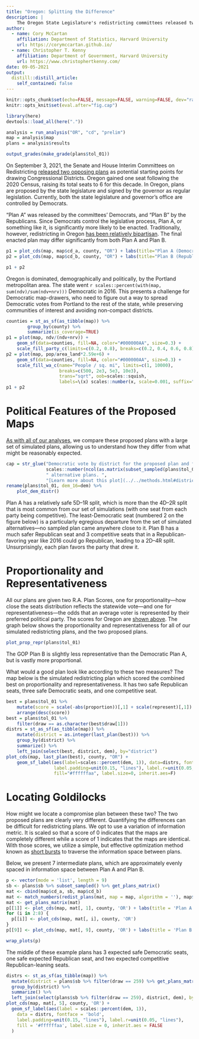 ```yaml
---
title: "Oregon: Splitting the Difference"
description: |
    The Oregon State Legislature's redistricting committees released two draft plans for consideration for the state's six congressionial districts.
author:
  - name: Cory McCartan
    affiliation: Department of Statistics, Harvard University
    url: https://corymccartan.github.io/
  - name: Christopher T. Kenny
    affiliation: Department of Government, Harvard University
    url: https://www.christophertkenny.com/
date: 09-05-2021
output:
  distill::distill_article:
    self_contained: false
---
```



```r
knitr::opts_chunk$set(echo=FALSE, message=FALSE, warning=FALSE, dev="ragg_png")
knitr::opts_knit$set(eval.after="fig.cap")

library(here)
devtools::load_all(here("."))

analysis = run_analysis("OR", "cd", "prelim")
map = analysis$map
plans = analysis$results
```

<aside>
```r
output_grades(make_grade(plans$tol_01))
```
</aside>

On September 3, 2021, the Senate and House Interim Committees on Redistricting [released two opposing plans](https://www.oregonlegislature.gov/redistricting) as potential starting points for drawing Congressional Districts.
Oregon gained one seat following the 2020 Census, raising its total seats to 6 for this decade.
In Oregon, plans are proposed by the state legislature and signed by the governor as regular legislation.
Currently, both the state legislature and governor's office are controlled by Democrats.

"Plan A" was released by the committees' Democrats, and "Plan B" by the Republicans.
Since Democrats control the legislative process, Plan A, or something like it, is significantly more likely to be enacted.
Traditionally, however, redistricting in Oregon [has been relatively bipartisan](https://www.opb.org/article/2021/09/03/oregon-politics-redistricting-map-democratcs-republicans-debate-congressional-districts/).
The final enacted plan may differ significantly from both Plan A and Plan B.

```r
p1 = plot_cds(map, map$cd_a, county, "OR") + labs(title="Plan A (Democratic)")
p2 = plot_cds(map, map$cd_b, county, "OR") + labs(title="Plan B (Republican)")
```

```r
p1 + p2
```

Oregon is dominated, demographically and politically, by the Portland metropolitan area.
The state went `r scales::percent(with(map, sum(ndv)/sum(ndv+nrv)))` Democratic in 2016.
This presents a challenge for Democratic map-drawers, who need to figure out a way to spread Democratic votes from Portland to the rest of the state, while preserving communities of interest and avoiding non-compact districts.

```r
counties = st_as_sf(as_tibble(map)) %>%
        group_by(county) %>%
        summarize(is_coverage=TRUE)
p1 = plot(map, ndv/(ndv+nrv)) +
    geom_sf(data=counties, fill=NA, color="#000000AA", size=0.3) +
    scale_fill_party_c(limits=c(0.2, 0.8), breaks=c(0.2, 0.4, 0.6, 0.8))
p2 = plot(map, pop/area_land*2.59e+6) +
    geom_sf(data=counties, fill=NA, color="#000000AA", size=0.3) +
    scale_fill_wa_c(name="People / sq. mi", limits=c(1, 10000),
                    breaks=c(500, 2e3, 5e3, 10e3),
                    trans="sqrt", oob=scales::squish,
                    labels=\(x) scales::number(x, scale=0.001, suffix="k"))
p1 + p2
```

# Political Features of the Proposed Maps

[As with all of our analyses](../../methods.html), we compare these proposed plans with a large set of simulated plans, allowing us to understand how they differ from what might be reasonably expected.

```r
cap = str_glue("Democratic vote by district for the proposed plan and for ",
               scales::number(ncol(as.matrix(subset_sampled(plans$tol_01))), big.mark=","),
               " alternative plans. ",
               "[Learn more about this plot](../../methods.html#district-vote-share-plots)")
rename(plans$tol_01, dem_16=dem) %>%
    plot_dem_distr()
```

Plan A has a relatively safe 5D--1R split, which is more than the 4D--2R split that is most common from our set of simulations (with one seat from each party being competitive).
The least-Democratic seat (numbered 2 on the figure below) is a particularly egregious departure from the set of simulated alternatives---no sampled plan came anywhere close to it.
Plan B has a much safer Republican seat and 3 competitive seats that in a Republican-favoring year like 2016 could go Republican, leading to a 2D--4R split.
Unsurprisingly, each plan favors the party that drew it.

# Proportionality and Representativeness

All our plans are given two R.A. Plan Scores, one for proportionality---how close the seats distribution reflects the statewide vote---and one for representativeness---the odds that an average voter is represented by their preferred political party.
The scores for Oregon are [shown above](#plans-scores).
The graph below shows the proportionality and representativeness for all of our simulated redistricting plans, and the two proposed plans.

```r
plot_prop_repr(plans$tol_01)
```

The GOP Plan B is slightly less representative than the Democratic Plan A, but
is vastly more proportional.

What would a good plan look like according to these two measures?
The map below is the simulated redistricting plan which scored the combined best on proportionality and representativeness.
It has two safe Republican seats, three safe Democratic seats, and one competitive seat.

```r
best = plans$tol_01 %>%
    mutate(score = scale(-abs(proportion))[,1] + scale(represent)[,1]) %>%
    arrange(desc(score))
best = plans$tol_01 %>%
    filter(draw == as.character(best$draw[1]))
distrs = st_as_sf(as_tibble(map)) %>%
    mutate(district = as.integer(last_plan(best))) %>%
    group_by(district) %>%
    summarize() %>%
    left_join(select(best, district, dem), by="district")
plot_cds(map, last_plan(best), county, "OR") +
    geom_sf_label(aes(label=scales::percent(dem, 1)), data=distrs, fontface="bold",
                  label.padding=unit(0.15, "lines"), label.r=unit(0.05, "lines"),
                  fill="#ffffffaa", label.size=0, inherit.aes=F)
```

# Locating Goldilocks

How might we locate a compromise plan between these two? The two proposed plans are clearly very different. Quantifying the differences can be difficult for redistricting plans. We opt to use a variation of information metric. It is scaled so that a score of 0 indicates that the maps are completely different while a score of 1 indicates that the maps are identical. With those scores, we utilize a simple, but effective optimization method known as [short bursts](https://arxiv.org/pdf/2011.02288.pdf) to traverse the information space between plans.

Below, we present 7 intermediate plans, which are approximately evenly spaced in information space between Plan A and Plan B.

```r
p <- vector(mode = 'list', length = 9)
sb <- plans$sb %>% subset_sampled() %>% get_plans_matrix()
mat <- cbind(map$cd_a, sb, map$cd_b)
mat <- match_numbers(redist_plans(mat, map = map, algorithm = ''), map$cd_a, force = TRUE)
mat <- get_plans_matrix(mat)
p[[1]] <- plot_cds(map, mat[, 1], county, 'OR') + labs(title = 'Plan A (D)')
for (i in 2:8) {
  p[[i]] <- plot_cds(map, mat[, i], county, 'OR')
}
p[[9]] <- plot_cds(map, mat[, 9], county, 'OR') + labs(title = 'Plan B (R)')

wrap_plots(p)
```

The middle of these example plans has 3 expected safe Democratic seats, one safe expected Republican seat, and two expected competitive Republican-leaning seats.
  
```r
distrs <- st_as_sf(as_tibble(map)) %>%
  mutate(district = plans$sb %>% filter(draw == 259) %>% get_plans_matrix()) %>%
  group_by(district) %>%
  summarize() %>%
  left_join(select(plans$sb %>% filter(draw == 259), district, dem), by = 'district')
plot_cds(map, mat[, 5], county, 'OR') +
  geom_sf_label(aes(label = scales::percent(dem, 1)),
    data = distrs, fontface = 'bold',
    label.padding=unit(0.15, "lines"), label.r=unit(0.05, "lines"),
    fill = '#ffffffaa', label.size = 0, inherit.aes = FALSE
  )
```
